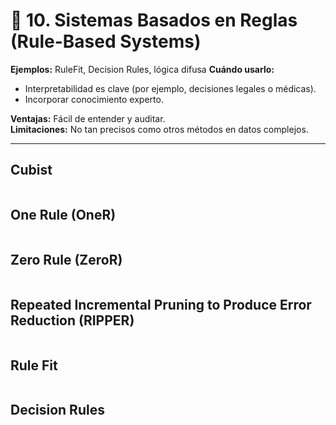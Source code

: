 # 📐 **10. Sistemas Basados en Reglas (Rule-Based Systems)** {-}

**Ejemplos:** RuleFit, Decision Rules, lógica difusa
**Cuándo usarlo:**

* Interpretabilidad es clave (por ejemplo, decisiones legales o médicas).
* Incorporar conocimiento experto.

**Ventajas:** Fácil de entender y auditar.   
**Limitaciones:** No tan precisos como otros métodos en datos complejos.

---

## Cubist  {-}  

```r

```



## One Rule (OneR)  {-}   

```r

```


## Zero Rule (ZeroR)  {-}    

```r

```


## Repeated Incremental Pruning to Produce Error Reduction (RIPPER)  {-} 

```r

```


## Rule Fit  {-}   

```r

```


## Decision Rules  {-}  

```r

```

